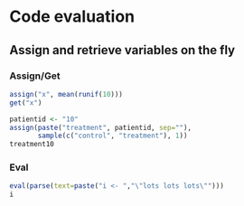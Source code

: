 Code evaluation
================================================================================

Assign and retrieve variables on the fly
--------------------------------------------------------------------------------

### Assign/Get

```r
assign("x", mean(runif(10)))
get("x")

patientid <- "10"
assign(paste("treatment", patientid, sep=""),
       sample(c("control", "treatment"), 1))
treatment10
```

### Eval

```r
eval(parse(text=paste("i <- ","\"lots lots lots\"")))
i
```
